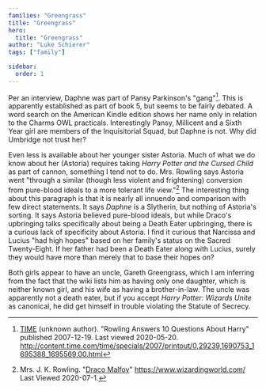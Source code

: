 ```yaml
---
families: "Greengrass"
title: "Greengrass"
hero:
  title: "Greengrass"
author: "Luke Schierer"
tags: ["family"]

sidebar:
  order: 1
---
```



<Family surn={frontmatter.surn} />

Per an interview, Daphne was part of Pansy Parkinson's "gang"[^200520-1].  This
is apparently established as part of book 5, but seems to be fairly debated.  A
word search on the American Kindle edition shows her name only in relation to
the Charms OWL practicals.  Interestingly Pansy, Millicent and a Sixth Year girl
are members of the Inquisitorial Squad, but Daphne is not.  Why did Umbridge not
trust her?

Even less is available about her younger sister Astoria. Much of what we do know
about her (Astoria) requires taking _Harry Potter and the Cursed Child_ as part
of cannon, something I tend not to do.  Mrs. Rowling says Astoria went "through
a similar (though less violent and frightening) conversion from pure-blood
ideals to a more tolerant life view."[^200701-1] The interesting thing about
this paragraph is that it is nearly all innuendo and comparison with few direct
statements. It says *Daphne* is a Slytherin, but nothing of Astoria's sorting.
It says Astoria believed pure-blood ideals, but while Draco's upbringing talks
specifically about being a Death Eater upbringing, there is a curious lack of
specificity about Astoria. I find it curious that Narcissa and Lucius "had high
hopes" based on her family's status on the Sacred Twenty-Eight.  If her father
had been a Death Eater along with Lucius, surely they would have more than
merely that to base their hopes on?

Both girls appear to have an uncle, Gareth Greengrass, which I am inferring from
the fact that the wiki lists him as having only one daughter, which is neither
known girl, and his wife as having a brother-in-law.  The uncle was apparently
not a death eater, but if you accept _Harry Potter: Wizards Unite_ as
canonical, he did get himself in trouble violating the Statute of Secrecy.

[^200520-1]:  [TIME](http://time.com) (unknown author).  "Rowling Answers 10 Questions About Harry" published 2007-12-19.  Last viewed 2020-05-20.  http://content.time.com/time/specials/2007/printout/0,29239,1690753_1695388_1695569,00.html

[^200701-1]: Mrs. J. K. Rowling.
    "[Draco Malfoy](https://www.wizardingworld.com/writing-by-jk-rowling/draco-malfoy)"
    https://www.wizardingworld.com/ Last Viewed 2020-07-1.


